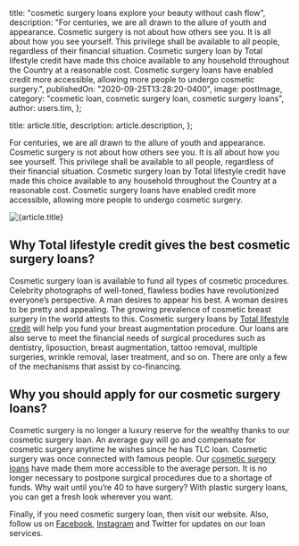 
  title: "cosmetic surgery loans explore your beauty without cash flow",
  description:
    "For centuries, we are all drawn to the allure of youth and appearance. Cosmetic surgery is not about how others see you. It is all about how you see yourself. This privilege shall be available to all people, regardless of their financial situation. Cosmetic surgery loan by Total lifestyle credit have made this choice available to any household throughout the Country at a reasonable cost. Cosmetic surgery loans have enabled credit more accessible, allowing more people to undergo cosmetic surgery.",
  publishedOn: "2020-09-25T13:28:20-0400",
  image: postImage,
  category: "cosmetic loan, cosmetic surgery loan, cosmetic surgery loans",
  author: users.tim,
};

  title: article.title,
  description: article.description,
};


For centuries, we are all drawn to the allure of youth and appearance. Cosmetic surgery is not about how others see you. It is all about how you see yourself. This privilege shall be available to all people, regardless of their financial situation. Cosmetic surgery loan by Total lifestyle credit have made this choice available to any household throughout the Country at a reasonable cost. Cosmetic surgery loans have enabled credit more accessible, allowing more people to undergo cosmetic surgery.

<Image src={postImage} alt={article.title} />

## Why Total lifestyle credit gives the best cosmetic surgery loans?

Cosmetic surgery loan is available to fund all types of cosmetic procedures. Celebrity photographs of well-toned, flawless bodies have revolutionized everyone’s perspective. A man desires to appear his best. A woman desires to be pretty and appealing. The growing prevalence of cosmetic breast surgery in the world attests to this. Cosmetic surgery loans by [Total lifestyle credit](https://tlc.com.au/) will help you fund your breast augmentation procedure. Our loans are also serve to meet the financial needs of surgical procedures such as dentistry, liposuction, breast augmentation, tattoo removal, multiple surgeries, wrinkle removal, laser treatment, and so on. There are only a few of the mechanisms that assist by co-financing.

## Why you should apply for our cosmetic surgery loans?

Cosmetic surgery is no longer a luxury reserve for the wealthy thanks to our cosmetic surgery loan. An average guy will go and compensate for cosmetic surgery anytime he wishes since he has TLC loan. Cosmetic surgery was once connected with famous people. Our [cosmetic surgery loans](https://tlc.com.au/how-finance-cosmetic-surgery-loan/) have made them more accessible to the average person. It is no longer necessary to postpone surgical procedures due to a shortage of funds. Why wait until you’re 40 to have surgery? With plastic surgery loans, you can get a fresh look wherever you want.

Finally, if you need cosmetic surgery loan, then visit our website. Also, follow us on [Facebook](https://www.facebook.com/totallifestylecredit/), [Instagram](https://www.instagram.com/tlc.aus/) and Twitter for updates on our loan services.
